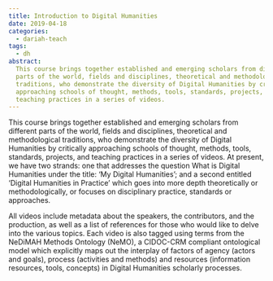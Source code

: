 ```yaml
---
title: Introduction to Digital Humanities
date: 2019-04-18
categories:
  - dariah-teach
tags:
  - dh
abstract:
  This course brings together established and emerging scholars from different
  parts of the world, fields and disciplines, theoretical and methodological
  traditions, who demonstrate the diversity of Digital Humanities by critically
  approaching schools of thought, methods, tools, standards, projects, and
  teaching practices in a series of videos.
---
```


This course brings together established and emerging scholars from different
parts of the world, fields and disciplines, theoretical and methodological
traditions, who demonstrate the diversity of Digital Humanities by critically
approaching schools of thought, methods, tools, standards, projects, and
teaching practices in a series of videos. At present, we have two strands: one
that addresses the question What is Digital Humanities under the title: ‘My
Digital Humanities’; and a second entitled ‘Digital Humanities in Practice’
which goes into more depth theoretically or methodologically, or focuses on
disciplinary practice, standards or approaches.

All videos include metadata about the speakers, the contributors, and the
production, as well as a list of references for those who would like to delve
into the various topics. Each video is also tagged using terms from the NeDiMAH
Methods Ontology (NeMO), a CIDOC-CRM compliant ontological model which
explicitly maps out the interplay of factors of agency (actors and goals),
process (activities and methods) and resources (information resources, tools,
concepts) in Digital Humanities scholarly processes.

<CTA
  title="Interested in learning more?"
  subtitle="Check out Introduction to Digital Humanities on #dariahTeach"
  url="https://teach.dariah.eu/course/view.php?id=26"
/>
